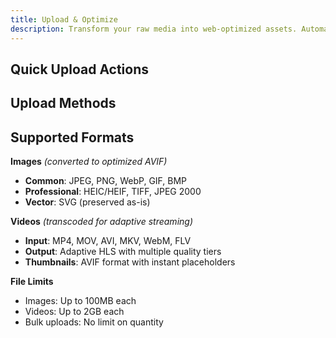```yaml
---
title: Upload & Optimize
description: Transform your raw media into web-optimized assets. Automatic processing, multiple formats, global delivery—all handled seamlessly.
---
```



## Quick Upload Actions

<div className="grid gap-6 sm:grid-cols-2 lg:grid-cols-3">
  <InteractiveCard
    title="Upload Images"
    description="Transform any image into lightning-fast AVIF files with smart placeholders."
    href="/docs/uploads/images"
    icon="Image"
  />
  <InteractiveCard
    title="Upload Videos"
    description="Professional video transcoding with adaptive streaming and instant delivery."
    href="/docs/uploads/videos"
    icon="Video"
  />
  <InteractiveCard
    title="Bulk Upload"
    description="Process multiple files efficiently with batch operations."
    href="/docs/uploads/bulk-uploads"
    icon="Archive"
  />
</div>

## Upload Methods

<div className="grid gap-6 sm:grid-cols-2 lg:grid-cols-3 mt-6">
  <InfoCard
    title="Dashboard Upload"
    description="Drag and drop files directly in the web interface with real-time progress tracking."
    icon="Upload"
  />
  <InfoCard
    title="API Integration"
    description="Programmatic uploads via REST API for seamless app integration."
    icon="Code"
  />
  <InfoCard
    title="Bulk Processing"
    description="Handle large volumes of content with automated workflows and batch operations."
    icon="Workflow"
  />
</div>

## Supported Formats

**Images** *(converted to optimized AVIF)*
- **Common**: JPEG, PNG, WebP, GIF, BMP
- **Professional**: HEIC/HEIF, TIFF, JPEG 2000
- **Vector**: SVG (preserved as-is)

**Videos** *(transcoded for adaptive streaming)*
- **Input**: MP4, MOV, AVI, MKV, WebM, FLV
- **Output**: Adaptive HLS with multiple quality tiers
- **Thumbnails**: AVIF format with instant placeholders

**File Limits**
- Images: Up to 100MB each
- Videos: Up to 2GB each
- Bulk uploads: No limit on quantity
